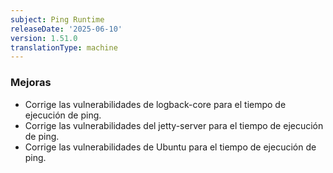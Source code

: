 ```yaml
---
subject: Ping Runtime
releaseDate: '2025-06-10'
version: 1.51.0
translationType: machine
---
```


### Mejoras

* Corrige las vulnerabilidades de logback-core para el tiempo de ejecución de ping.
* Corrige las vulnerabilidades del jetty-server para el tiempo de ejecución de ping.
* Corrige las vulnerabilidades de Ubuntu para el tiempo de ejecución de ping.